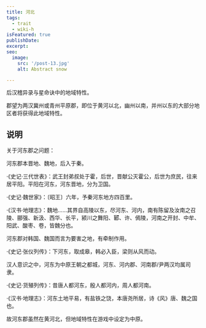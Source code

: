 ```yaml
---
title: 河北
tags:
  - trait
  - wiki-h
isFeatured: true
publishDate: 
excerpt: 
seo:
  image:
    src: '/post-13.jpg'
    alt: Abstract snow

---
```


后汉稽异录与星命诀中的地域特性。

郡望为两汉冀州或青州平原郡，即位于黄河以北，幽州以南，并州以东的大部分地区者将获得此地域特性。

## 说明

关于河东郡之问题：

河东郡本晋地、魏地，后入于秦。

·《史记·三代世表》：武王封弟叔处于霍，后世，晋献公灭霍公，后世为庶民，往来居平阳。平阳在河东，河东晋地，分为卫国。

·《史记·魏世家》：〔昭王〕六年，予秦河东地方四百里。

·《汉书·地理志》：魏地……其界自高陵以东，尽河东、河内，南有陈留及汝南之召陵、郦强、新汲、西华、长平，颍川之舞阳、郾、许、傿陵，河南之开封、中牟、阳武、酸枣、卷，皆魏分也。

河东郡对韩国、魏国而言为要害之地，有牵制作用。

·《史记·张仪列传》：下河东，取成皋，韩必入臣，梁则从风而动。

汉人意识之中，河东为中原王朝之都城，河东、河内郡、河南郡/尹两汉均属司隶。

·《史记·货殖列传》：昔唐人都河东，殷人都河内，周人都河南。

·《汉书·地理志》：河东土地平易，有盐铁之饶，本唐尧所居，诗《风》唐、魏之国也。

故河东郡虽然在黄河北，但地域特性在游戏中设定为中原。
